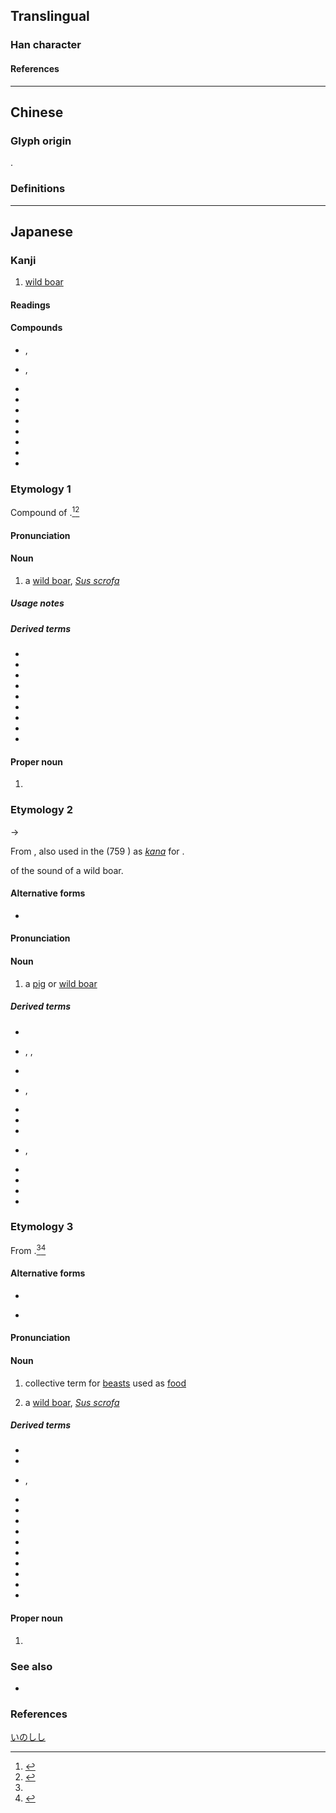 {{also|豬}}
{{character info/new}}
{{character info/new|0xFA16}}
{{character info/new|0xFAA0}}

==Translingual==

===Han character===
{{Han char|rn=94|rad=犬|as=08|sn=11|four=|canj=KHJKA|ids=⿰犭者}}

====References====
{{Han ref|kx=0714.260|dkj=20511|dj=1126.240|hdz=21351.090|uh=732A}}

----

==Chinese==

===Glyph origin===
{{Han etym}}
{{Han compound|犬|者|alt1=犭|c1=s|c2=p|ls=psc|t1=dog}}.

===Definitions===
{{zh-see|豬|sv}}

----

==Japanese==

===Kanji===
{{ja-kanji|grade=|rs=犬08<!--|kyu=U+FA16-->}}

# [[wild boar]]

====Readings====
{{ja-readings
|goon=ちょ
|kanon=ちょ
|kun=い-<ゐ-, いのしし-<ゐのしし-
|nanori=しし
}}

====Compounds====
{{der-top|Compounds}}
* {{ja-r|猪牙%舟|ちょき%ぶね}}, {{ja-r|猪牙|ちょき}}
* {{ja-r|猪口|ちょく}}, {{ja-r|猪口|ちょこ}}
* {{ja-r|猪突|ちょとつ}}
* {{ja-r|猪 八戒|^ちょ ^はっかい}}
* {{ja-r|猪勇|ちょゆう}}
* {{ja-r|猪苓|ちょれい}}
* {{ja-r|家猪|かちょ}}
* {{ja-r|玄猪|げんちょ}}
* {{ja-r|野猪|やちょ}}
* {{ja-r|豪猪|ヤマ.アラシ}}
{{der-bottom}}

===Etymology 1===
<div style="float:right;">
{{wp|lang=ja|イノシシ}}
{{wp|Wild boar}}
</div>
{{ja-kanjitab|yomi=k|いのしし}}

Compound of {{compound|ja|sort=いのしし|猪|tr1=i|t1=[[pig]], [[boar]]|pos1=see below|の|tr2=no|pos2=possessive particle|獣|tr3=shishi|t3=[[beast]]|pos3=archaic}}.<ref>{{R:Daijisen}}</ref><ref name="KDJ">{{R:Kokugo Dai Jiten}}</ref>

====Pronunciation====
{{ja-pron|yomi=k|いのしし|acc=3|acc_ref=DJR,NHK}}

====Noun====
{{ja-noun<!--|kyu=U+FA16-->|いのしし|イノシシ|hhira=ゐのしし|hkata=ヰノシシ}}

# a [[wild boar]], ''[[Sus scrofa]]''
#: {{syn|ja|野荒らし|tr=noarashi|野猪|tr2=noshishi}}

=====Usage notes=====
{{U:ja:biology|イノシシ}}

=====Derived terms=====
{{der-top}}
* {{ja-r|猪%鹿%蝶|いの%-しか%-ちょう}}
* {{ja-r|猪熊 通り|^いのくま ^どおり}}
* {{ja-r|猪%豚|いの%ぶた|[[wild boar]]-[[pig]] [[hybrid]]}}
* {{ja-r|猪 武者|いのしし むしゃ}}
* {{ja-r|疣 猪|イボ イノシシ}}
* {{ja-r|鹿 猪|シカ イノシシ|[[babirusa]]}}
* {{ja-r|萩に猪|はぎ に いのしし}}
* {{ja-r|臍 猪|へそ いのしし|[[peccary]]}}
* {{ja-r|琉球 猪|^りゅうきゅう いのしし}}
{{der-bottom}}

====Proper noun====
{{ja-pos|proper<!--|kyu=U+FA16-->|いのしし|hhira=ゐのしし}}

# {{surname|lang=ja|sort=いのしし|A=a|nodot=1}}

===Etymology 2===
{{ja-kanjitab|yomi=k|い}}

{{IPAchar|/wi/}} → {{IPAchar|/i/}}

From {{inh|ja|ojp|sort=い|-}}, also used in the ''{{w|Man'yōshū}}'' (759 {{CE}}) as {{m|ja|借音|tr=shakuon}} ''[[kana]]'' for {{IPAfont|⟨wi⟩}}.

{{onomatopoeic|ja}} of the sound of a wild boar.

====Alternative forms====
* {{ja-l|豬}}

====Pronunciation====
{{ja-pron|yomi=k|い}}

====Noun====
{{ja-noun|い|hhira=ゐ}}

# a [[pig]] or [[wild boar]]

=====Derived terms=====
{{der-top}}
* {{ja-r|亥|い}}
* {{ja-r|猪%養|い%かい|rom=-}}, {{ja-r|猪%飼|い%かい|rom=-}}, {{ja-r|猪%甘|い%かい}}
* {{ja-r|猪%口|い%ぐち}}
* {{ja-r|猪%首|い%くび|rom=-}}, {{ja-r|猪%頸|い%くび}}
* {{ja-r|猪名%川|^いな%がわ}}
* {{ja-r|猪名野|^いなの}}
* {{ja-r|猪%苗%代|^い%なわ%しろ}}
* {{ja-r|豕|いのこ|rom=-}}, {{ja-r|猪の子|いのこ}}
* {{ja-r|猪尻草|いのしりぐさ}}
* {{ja-r|猪の手|いので}}
* {{ja-r|猪俣|^いのまた}}
* {{ja-r|猪の目|いのめ}}
{{der-bottom}}

===Etymology 3===
{{ja-kanjitab|yomi=irr|しし}}

From {{m|ja|肉|tr=shishi||[[meat]], [[flesh]]}}.<ref name="DJR"/><ref name="KDJ">{{R:Kokugo Dai Jiten}}</ref>

====Alternative forms====
* {{ja-l|獣}}
* {{s|[[deer]] [[meat]]}} {{ja-l|鹿}} 

====Pronunciation====
{{ja-pron|yomi=irr|しし|acc=1|acc_ref=DJR,NHK}}

====Noun====
{{ja-noun<!--|kyu=U+FA16-->|しし}}

# collective term for [[beast]]s used as [[food]]
# {{lb|ja|by extension}} a [[wild boar]], ''[[Sus scrofa]]''

=====Derived terms=====
{{der-top}}
* {{ja-r|猪%独活|シシ%ウド}}
* {{ja-r|猪垣|ししがき}}
* {{ja-r|猪狩|ししがり|rom=-}}, {{ja-r|猪%狩り|しし%がり}}
* {{ja-r|猪じもの|ししじもの}}
* {{ja-r|猪%田|しし%だ}}
* {{ja-r|猪茸|シシタケ}}
* {{ja-r|猪鍋|ししなべ}}
* {{ja-r|猪 防ぎ|しし ふせぎ}}
* {{ja-r|猪道|ししみち}}
* {{ja-r|猪%矢来|しし%やらい}}
* {{ja-r|猪論|ししろん}}
* {{ja-r|野%猪|の%じし}}
* {{ja-r|病み猪|やみしし}}
{{der-bottom}}

====Proper noun====
{{ja-pos|proper<!--|kyu=U+FA16-->|しし}}

# {{surname|lang=ja|sort=しし|A=a|nodot=1}}

===See also===
* {{ja-r|豚|ブタ|[[pig]]}}

===References===
<references/>

[[Category:ja:Pigs|いのしし]]